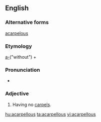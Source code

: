 ==English==

===Alternative forms===
[[acarpelous]]

===Etymology===
[[a-]]("without") + {{suffix|carpel|ous|t2=full of}}

===Pronunciation===
* {{a|US}} {{IPA|/ˌeɪ.ˈkɑɹ.pə.ləs/}}

===Adjective===
{{en-adj|-}}

# {{context|botany|lang=en}} Having no [[carpel]]s.

[[hu:acarpellous]]
[[ta:acarpellous]]
[[vi:acarpellous]]